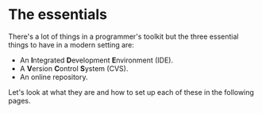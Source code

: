 # The essentials

There's a lot of things in a programmer's toolkit but the three essential things to have in a modern setting are:

- An **I**ntegrated **D**evelopment **E**nvironment (IDE).
- A **V**ersion **C**ontrol **S**ystem (CVS).
- An online repository.

Let's look at what they are and how to set up each of these in the following pages.
